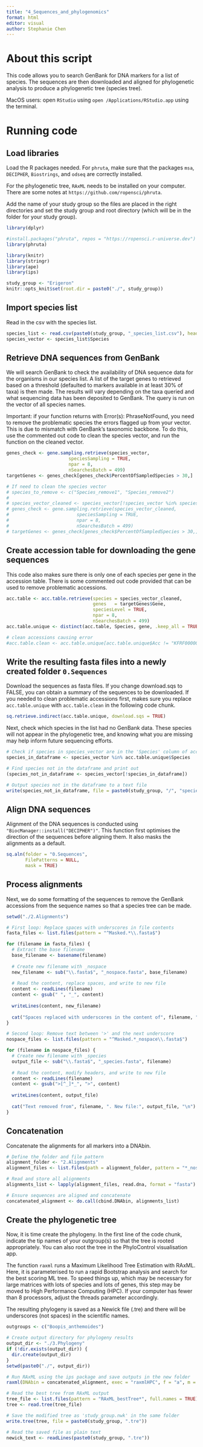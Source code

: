 ```yaml
---
title: "4_Sequences_and_phylogenomics"
format: html
editor: visual
author: Stephanie Chen
---
```


# About this script

This code allows you to search GenBank for DNA markers for a list of species. The sequences are then downloaded and aligned for phylogenetic analysis to produce a phylogenetic tree (species tree).

MacOS users: open `RStudio` using `open /Applications/RStudio.app` using the terminal.

# Running code

## **Load libraries**

Load the R packages needed. For `phruta`, make sure that the packages `msa`, `DECIPHER`, `Biostrings`, and `odseq` are correctly installed.

For the phylogenetic tree, `RAxML` needs to be installed on your computer. There are some notes at `https://github.com/ropensci/phruta`.

Add the name of your study group so the files are placed in the right directories and set the study group and root directory (which will be in the folder for your study group).

```r
library(dplyr)

#install.packages("phruta", repos = "https://ropensci.r-universe.dev")
library(phruta)

library(knitr)
library(stringr)
library(ape)
library(ips)

study_group <- "Erigeron"
knitr::opts_knit$set(root.dir = paste0("./", study_group))
```

## **Import species list**

Read in the csv with the species list.

```r
species_list <- read.csv(paste0(study_group, "_species_list.csv"), header = TRUE)
species_vector <- species_list$Species
```

## **Retrieve DNA sequences from GenBank**

We will search GenBank to check the availability of DNA sequence data for the organisms in our species list. A list of the target genes to retrieved based on a threshold (defaulted to markers available in at least 30% of taxa) is then made. The results will vary depending on the taxa queried and what sequencing data has been deposited to GenBank. The query is run on the vector of all species names.

Important: if your function returns with Error(s): PhraseNotFound, you need to remove the problematic species the errors flagged up from your vector. This is due to mismatch with GenBank's taxonomic backbone. To do this, use the commented out code to clean the species vector, and run the function on the cleaned vector.

```r
genes_check <- gene.sampling.retrieve(species_vector,
                       speciesSampling = TRUE,
                       npar = 8,
                       nSearchesBatch = 499)
targetGenes <- genes_check[genes_check$PercentOfSampledSpecies > 30,]

# If need to clean the species vector
# species_to_remove <- c("Species_remove1", "Species_remove2")
# 
# species_vector_cleaned <- species_vector[!species_vector %in% species_to_remove]
# genes_check <- gene.sampling.retrieve(species_vector_cleaned,
#                         speciesSampling = TRUE,
#                         npar = 8,
#                         nSearchesBatch = 499)
# targetGenes <- genes_check[genes_check$PercentOfSampledSpecies > 30,]
```

## Create accession table for downloading the gene sequences

This code also makes sure there is only one of each species per gene in the accession table. There is some commented out code provided that can be used to remove problematic accessions.

```r
acc.table <- acc.table.retrieve(species = species_vector_cleaned,
                                genes   = targetGenes$Gene,
                                speciesLevel = TRUE,
                                npar = 8,
                                nSearchesBatch = 499)
acc.table.unique <- distinct(acc.table, Species, gene, .keep_all = TRUE)

# clean accessions causing error
#acc.table.clean <- acc.table.unique[acc.table.unique$Acc != "KFRF00000000", ]
```

## Write the resulting fasta files into a newly created folder `0.Sequences`

Download the sequences as fasta files. If you change download.sqs to FALSE, you can obtain a summary of the sequences to be downloaded. If you needed to clean problematic accessions first, makes sure you replace `acc.table.unique` with `acc.table.clean` in the following code chunk.

```r
sq.retrieve.indirect(acc.table.unique, download.sqs = TRUE)
```

Next, check which species in the list had no GenBank data. These species will not appear in the phylogenetic tree, and knowing what you are missing may help inform future sequencing efforts.

```r
# Check if species in species_vector are in the 'Species' column of acc.table.unique
species_in_dataframe <- species_vector %in% acc.table.unique$Species

# Find species not in the dataframe and print out
(species_not_in_dataframe <- species_vector[!species_in_dataframe])

# Output species not in the dataframe to a text file
write(species_not_in_dataframe, file = paste0(study_group, "/", "species_no_data.txt"))
```

## **Align DNA sequences**

Alignment of the DNA sequences is conducted using `"BiocManager::install("DECIPHER")"`. This function first optimises the direction of the sequences before aligning them. It also masks the alignments as a default.

```r
sq.aln(folder = "0.Sequences",
       FilePatterns = NULL,
       mask = TRUE)
```

## Process alignments

Next, we do some formatting of the sequences to remove the GenBank accessions from the sequence names so that a species tree can be made.

```r
setwd("./2.Alignments")

# First loop: Replace spaces with underscores in file contents
fasta_files <- list.files(pattern = "^Masked.*\\.fasta$")

for (filename in fasta_files) {
  # Extract the base filename
  base_filename <- basename(filename)
  
  # Create new filename with _nospace
  new_filename <- sub("\\.fasta$", "_nospace.fasta", base_filename)
  
  # Read the content, replace spaces, and write to new file
  content <- readLines(filename)
  content <- gsub(" ", "_", content)
  
  writeLines(content, new_filename)
  
  cat("Spaces replaced with underscores in the content of", filename, ". New file:", new_filename, "\n")
}

# Second loop: Remove text between '>' and the next underscore
nospace_files <- list.files(pattern = "^Masked.*_nospace\\.fasta$")

for (filename in nospace_files) {
  # Create new filename with _species
  output_file <- sub("\\.fasta$", "_species.fasta", filename)
  
  # Read the content, modify headers, and write to new file
  content <- readLines(filename)
  content <- gsub(">[^_]*_", ">", content)
  
  writeLines(content, output_file)
  
  cat("Text removed from", filename, ". New file:", output_file, "\n")
}
```

## **Concatenation**

Concatenate the alignments for all markers into a DNAbin.

```r
# Define the folder and file pattern
alignment_folder <- "2.Alignments"
alignment_files <- list.files(path = alignment_folder, pattern = "*_nospace_species.fasta", full.names = TRUE)

# Read and store all alignments
alignments_list <- lapply(alignment_files, read.dna, format = "fasta")

# Ensure sequences are aligned and concatenate
concatenated_alignment <- do.call(cbind.DNAbin, alignments_list)
```

## **Create the phylogenetic tree**

Now, it is time create the phylogeny. In the first line of the code chunk, indicate the tip names of your outgroup(s) so that the tree is rooted appropriately. You can also root the tree in the PhyloControl visualisation app.

The function `raxml` runs a Maximum Likelihood Tree Estimation with RAxML. Here, it is parameterised to run a rapid Bootstrap analysis and search for the best scoring ML tree. To speed things up, which may be necessary for large matrices with lots of species and lots of genes, this step may be moved to High Performance Computing (HPC). If your computer has fewer than 8 processors, adjust the threads parameter accordingly.

The resulting phylogeny is saved as a Newick file (.tre) and there will be underscores (not spaces) in the scientific names.

```r
outgroups <- c("Boopis_anthemoides")

# Create output directory for phylogeny results
output_dir <- "./3.Phylogeny"
if (!dir.exists(output_dir)) {
  dir.create(output_dir)
}
setwd(paste0("./", output_dir))

# Run RAxML using the ips package and save outputs in the new folder
raxml(DNAbin = concatenated_alignment, exec = "raxmlHPC", f = "a", m = "GTRGAMMA", N = 100, p = 123, x = 123, threads = 8, outgroup = outgroups)

# Read the best tree from RAxML output
tree_file <- list.files(pattern = "RAxML_bestTree*", full.names = TRUE)
tree <- read.tree(tree_file)

# Save the modified tree as 'study_group.nwk' in the same folder
write.tree(tree, file = paste0(study_group, ".tre"))

# Read the saved file as plain text
newick_text <- readLines(paste0(study_group, ".tre"))
```
